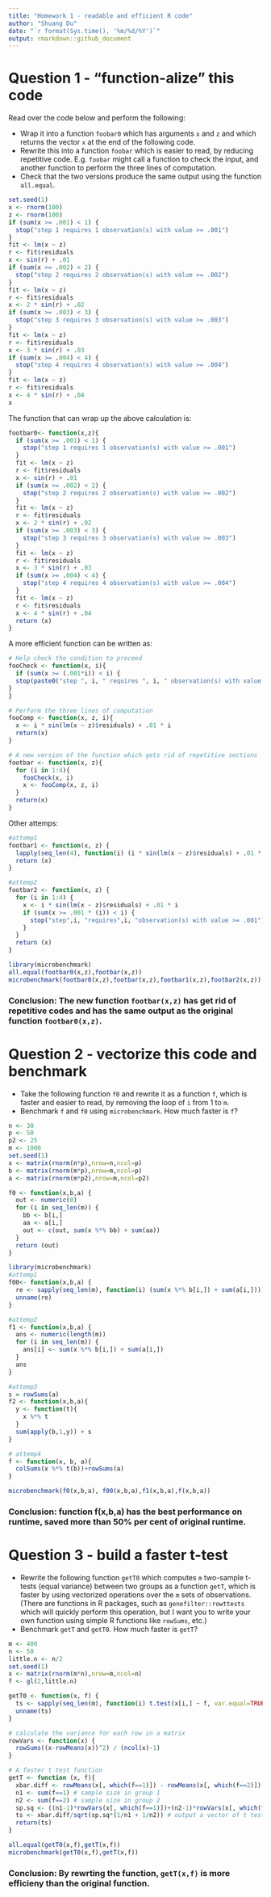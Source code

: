 ```yaml
---
title: "Homework 1 - readable and efficient R code"
author: "Shuang Du"
date: "`r format(Sys.time(), '%m/%d/%Y')`"
output: rmarkdown::github_document
---
```


# Question 1 - "function-alize" this code

Read over the code below and perform the following:

* Wrap it into a function `foobar0` which has arguments `x` and `z`
  and which returns the vector `x` at the end of the following code.
* Rewrite this into a function `foobar` which is easier to read, by
  reducing repetitive code. E.g. `foobar` might call a function to
  check the input, and another function to perform the three lines of
  computation. 
* Check that the two versions produce the same output using the
  function `all.equal`.

```r
set.seed(1)
x <- rnorm(100)
z <- rnorm(100)
if (sum(x >= .001) < 1) {
  stop("step 1 requires 1 observation(s) with value >= .001")
}
fit <- lm(x ~ z)
r <- fit$residuals
x <- sin(r) + .01
if (sum(x >= .002) < 2) {
  stop("step 2 requires 2 observation(s) with value >= .002")
}
fit <- lm(x ~ z)
r <- fit$residuals
x <- 2 * sin(r) + .02
if (sum(x >= .003) < 3) {
  stop("step 3 requires 3 observation(s) with value >= .003")
}
fit <- lm(x ~ z)
r <- fit$residuals
x <- 3 * sin(r) + .03
if (sum(x >= .004) < 4) {
  stop("step 4 requires 4 observation(s) with value >= .004")
}
fit <- lm(x ~ z)
r <- fit$residuals
x <- 4 * sin(r) + .04
x
```
The function that can wrap up the above calculation is:

```r
footbar0<- function(x,z){
  if (sum(x >= .001) < 1) {
    stop("step 1 requires 1 observation(s) with value >= .001")
  }
  fit <- lm(x ~ z)
  r <- fit$residuals
  x <- sin(r) + .01
  if (sum(x >= .002) < 2) {
    stop("step 2 requires 2 observation(s) with value >= .002")
  }
  fit <- lm(x ~ z)
  r <- fit$residuals
  x <- 2 * sin(r) + .02
  if (sum(x >= .003) < 3) {
    stop("step 3 requires 3 observation(s) with value >= .003")
  }
  fit <- lm(x ~ z)
  r <- fit$residuals
  x <- 3 * sin(r) + .03
  if (sum(x >= .004) < 4) {
    stop("step 4 requires 4 observation(s) with value >= .004")
  }
  fit <- lm(x ~ z)
  r <- fit$residuals
  x <- 4 * sin(r) + .04
  return (x)
}

```

A more efficient function can be written as:
```r
# Help check the condition to proceed
fooCheck <- function(x, i){
  if (sum(x >= (.001*i)) < i) {
  stop(paste0("step ", i, " requires ", i, " observation(s) with value >= ", i*.001))
}
}

# Perform the three lines of computation
fooComp <- function(x, z, i){
  x <- i * sin(lm(x ~ z)$residuals) + .01 * i
  return(x)
}

# A new version of the function which gets rid of repetitive sections
footbar <- function(x, z){
  for (i in 1:4){
    fooCheck(x, i)
    x <- fooComp(x, z, i)
  }
  return(x)
}
```

Other attemps:
```r
#attemp1
footbar1 <- function(x, z) {
  lapply(seq_len(4), function(i) (i * sin(lm(x ~ z)$residuals) + .01 * i))
  return (x)
}
```


```r
#attemp2
footbar2 <- function(x, z) {
  for (i in 1:4) {
    x <- i * sin(lm(x ~ z)$residuals) + .01 * i
    if (sum(x >= .001 * (i)) < i) {
      stop("step",i, "requires",i, "observation(s) with value >= .001")
    }
  }
  return (x)
}
```


```r
library(microbenchmark)
all.equal(footbar0(x,z),footbar(x,z))
microbenchmark(footbar0(x,z),footbar(x,z),footbar1(x,z),footbar2(x,z))
```
### Conclusion: The new function `footbar(x,z)` has get rid of repetitive codes and has the same output as the original function `footbar0(x,z)`.


# Question 2 - vectorize this code and benchmark

* Take the following function `f0` and rewrite it as a function `f`,
  which is faster and easier to read, by removing the loop of `i` from
  1 to `m`.
* Benchmark `f` and `f0` using `microbenchmark`. How much faster is `f`?

```r
n <- 30
p <- 50
p2 <- 25
m <- 1000
set.seed(1)
x <- matrix(rnorm(n*p),nrow=n,ncol=p)
b <- matrix(rnorm(m*p),nrow=m,ncol=p)
a <- matrix(rnorm(m*p2),nrow=m,ncol=p2)

f0 <- function(x,b,a) {
  out <- numeric(0)
  for (i in seq_len(m)) {
    bb <- b[i,]
    aa <- a[i,]
    out <- c(out, sum(x %*% bb) + sum(aa))
  }
  return (out)
}
```

```r
library(microbenchmark)
#attemp1
f00<- function(x,b,a) {
  re <- sapply(seq_len(m), function(i) (sum(x %*% b[i,]) + sum(a[i,])))
  unname(re)
}
```

```r
#attemp2
f1 <- function(x,b,a) {
  ans <- numeric(length(m))
  for (i in seq_len(m)) {
    ans[i] <- sum(x %*% b[i,]) + sum(a[i,])
  }
  ans
}

```

```r
#attemp3
s = rowSums(a)
f2 <- function(x,b,a){
  y <- function(t){
    x %*% t
  }
  sum(apply(b,1,y)) + s
} 
```

```r
# attemp4 
f <- function(x, b, a){
  colSums(x %*% t(b))+rowSums(a)
}
```

```r
microbenchmark(f0(x,b,a), f00(x,b,a),f1(x,b,a),f(x,b,a))
```
### Conclusion: function f(x,b,a) has the best performance on runtime, saved more than 50% per cent of original runtime.

# Question 3 - build a faster t-test

* Rewrite the following function `getT0` which computes `m`
  two-sample t-tests (equal variance) between two groups as a function
  `getT`, which is faster by using vectorized operations over the `m`
  sets of observations. (There are functions in R packages, such as
  `genefilter::rowttests` which will quickly perform this operation,
  but I want you to write your own function using simple R functions
  like `rowSums`, etc.)
* Benchmark `getT` and `getT0`. How much faster is `getT`?

```r
m <- 400
n <- 50
little.n <- n/2
set.seed(1)
x <- matrix(rnorm(m*n),nrow=m,ncol=n)
f <- gl(2,little.n)

getT0 <- function(x, f) {
  ts <- sapply(seq_len(m), function(i) t.test(x[i,] ~ f, var.equal=TRUE)$statistic)
  unname(ts)
}
```


```r
# calculate the variance for each row in a matrix
rowVars <- function(x) {
  rowSums((x-rowMeans(x))^2) / (ncol(x)-1)
}

# A faster t test function
getT <- function (x, f){
  xbar.diff <- rowMeans(x[, which(f==1)]) - rowMeans(x[, which(f==2)]) # calculate the difference in row means
  n1 <- sum(f==1) # sample size in group 1
  n2 <- sum(f==2) # sample size in group 2
  sp.sq <- ((n1-1)*rowVars(x[, which(f==1)])+(n2-1)*rowVars(x[, which(f==2)]))/(n1 + n2 - 2) #s_p squared
  ts <- xbar.diff/sqrt(sp.sq*(1/n1 + 1/n2)) # output a vector of t test statistics
  return(ts)
}
```

```r
all.equal(getT0(x,f),getT(x,f))
microbenchmark(getT0(x,f),getT(x,f))
```

### Conclusion: By rewrting the function, `getT(x,f)` is more efficieny than the original function.